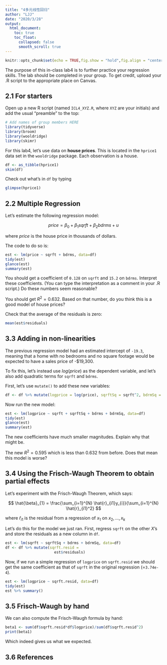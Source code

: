 ```yaml
---
title: "4多元线性回归"
author: "LJJ"
date: "2020/3/28"
output: 
  html_document:
    toc: true
    toc_float:
      collapsed: false
      smooth_scroll: true
---
```


```r
knitr::opts_chunk$set(echo = TRUE,fig.show = "hold",fig.align = "center")
```

The purpose of this in-class lab4 is to further practice your regression skills. The lab should be completed in your group. To get credit, upload your .R script to the appropriate place on Canvas. 

## 2.1 For starters

Open up a new R script (named `ICL4_XYZ.R`, where `XYZ` are your initials) and add the usual "preamble" to the top:

```r
# Add names of group members HERE
library(tidyverse)
library(broom)
library(wooldridge)
library(skimr)
```

For this lab4, let's use data on **house prices**. This is located in the `hprice1` data set in the `wooldridge` package. Each observation is a house.

```r
df <- as_tibble(hprice1)
skim(df)
```

Check out what's in `df` by typing

```r
glimpse(hprice1)
```

## 2.2 Multiple Regression

Let's estimate the following regression model:

$$
price = \beta_0 + \beta_1 sqrft + \beta_2 bdrms + u
$$

where $price$ is the house price in thousands of dollars.

The code to do so is:

```r
est <- lm(price ~ sqrft + bdrms, data=df)
tidy(est)
glance(est)
summary(est)
```

You should get a coefficient of `0.128` on `sqrft` and `15.2` on `bdrms`. Interpret these coefficients. (You can type the interpretation as a comment in your .R script.) Do these numbers seem reasonable?

You should get $R^2 = 0.632$. Based on that number, do you think this is a good model of house prices?

Check that the average of the residuals is zero:

```r
mean(est$residuals)
```

## 3.3 Adding in non-linearities

The previous regression model had an estimated intercept of `-19.3`, meaning that a home with no bedrooms and no square footage would be expected to have a sales price of -$19,300.

To fix this, let's instead use $log(price)$ as the dependent variable, and let's also add quadratic terms for `sqrft` and `bdrms`.

First, let's use `mutate()` to add these new variables:

```r
df <- df %>% mutate(logprice = log(price), sqrftSq = sqrft^2, bdrmSq = bdrms^2)
```

Now run the new model:

```r
est <- lm(logprice ~ sqrft + sqrftSq + bdrms + bdrmSq, data=df)
tidy(est)
glance(est)
summary(est)
```

The new coefficients have much smaller magnitudes. Explain why that might be.

The new $R^2 = 0.595$ which is less than $0.632$ from before. Does that mean this model is worse?

## 3.4 Using the **Frisch-Waugh Theorem** to obtain partial effects

Let's experiment with the Frisch-Waugh Theorem, which says:

$$
\hat{\beta}_{1} = \frac{\sum_{i=1}^{N} \hat{r}_{i1}y_{i}}{\sum_{i=1}^{N} \hat{r}_{i1}^2}
$$

where $\hat{r}_{i1}$ is the residual from a regression of $x_{1}$ on $x_{2},\ldots,x_{k}$

Let's do this for the model we just ran. First, regress `sqrft` on the other $X$'s and store the residuals as a new column in `df`.

```r
est <- lm(sqrft ~ sqrftSq + bdrms + bdrmSq, data=df)
df <- df %>% mutate(sqrft.resid = 
                      est$residuals)
```

Now, if we run a simple regression of `logprice` on `sqrft.resid` we should get the same coefficient as that of `sqrft` in the original regression (=`3.74e-4`).

```r
est <- lm(logprice ~ sqrft.resid, data=df)
tidy(est)
est %>% summary()
```

## 3.5 Frisch-Waugh by hand

We can also compute the Frisch-Waugh formula by hand:

```r
beta1 <- sum(df$sqrft.resid*df$logprice)/sum(df$sqrft.resid^2)
print(beta1)
```

Which indeed gives us what we expected.

## 3.6 References
